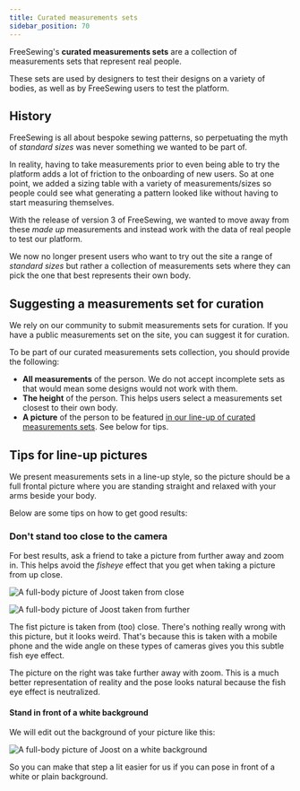 ```yaml
---
title: Curated measurements sets
sidebar_position: 70
---
```


FreeSewing's **curated measurements sets** are a collection of
measurements sets that represent real people.

These sets are used by designers to test their designs on a variety of bodies,
as well as by FreeSewing users to test the platform.

## History

FreeSewing is all about bespoke sewing patterns, so perpetuating the
myth of _standard sizes_ was never something we wanted to be part of.

In reality, having to take measurements prior to even being able to try the
platform adds a lot of friction to the onboarding of new users. So at one
point, we added a sizing table with a variety of measurements/sizes so
people could see what generating a pattern looked like without having to
start measuring themselves.

With the release of version 3 of FreeSewing, we wanted to move away from these
_made up_ measurements and instead work with the data of real people to test
our platform.

We now no longer present users who want to try out the site a range of
_standard sizes_ but rather a collection of measurements sets where they can
pick the one that best represents their own body.

## Suggesting a measurements set for curation

We rely on our community to submit measurements sets for curation. If you have
a public measurements set on the site, you can suggest it for curation.

To be part of our curated measurements sets collection, you should provide the
following:

- **All measurements** of the person. We do not accept incomplete sets as that
  would mean some designs would not work with them.
- **The height** of the person. This helps users select a measurements set
  closest to their own body.
- **A picture** of the person to be featured [in our line-up of curated
  measurements sets](/curated-sets). See below for tips.

## Tips for line-up pictures

We present measurements sets in a line-up style, so the picture should be a
full frontal picture where you are standing straight and relaxed with your arms
beside your body.

Below are some tips on how to get good results:

### Don't stand too close to the camera

For best results, ask a friend to take a picture from further away and zoom in.
This helps avoid the _fisheye_ effect that you get when taking a picture from
up close.

![A full-body picture of Joost taken from close](cset1.jpg 'A picture taken
from close will give you this weird fish eye lens effect')

![A full-body picture of Joost taken from further](cset2.jpg 'A picture taken
from further and zoomed in will look a lot better')

The fist picture is taken from (too) close. There's nothing really wrong with
this picture, but it looks weird. That's because this is taken with a mobile
phone and the wide angle on these types of cameras gives you this subtle fish
eye effect.

The picture on the right was take further away with zoom. This is a much
better representation of reality and the pose looks natural because the fish
eye effect is neutralized.

#### Stand in front of a white background

We will edit out the background of your picture like this:

![A full-body picture of Joost on a white background](joost.png 'A picture on a
white background makes our life easier')

So you can make that step a lit easier for us if you can pose in front of a
white or plain background.

